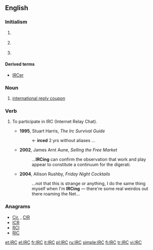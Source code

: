 {{selfref|For the Wiktionary IRC channel, see [[Wiktionary:IRC channel]].}}
==English==

===Initialism===
{{wikipedia}}
{{en-initialism}}

# {{Internet}} {{initialism of|w:Internet Relay Chat|Internet Relay Chat}} {{gloss|It is a [[protocol]] for instant [[communication]] via the [[Internet]].}}
# {{US|_|legal}} {{initialism of|Internal Revenue Code}}
# {{context|postal}} {{initialism of|international reply coupon}}

====Derived terms====
* [[IRCer]]

===Noun===
{{en-noun|pl2=IRC's}}
# [[international reply coupon]]

===Verb===
{{en-verb|IRC}}
# {{intransitive|Internet|informal}} To participate in IRC (Internet Relay Chat).
#* '''1995''', Stuart Harris, ''The Irc Survival Guide''
#*: <Xantha> <- '''irced''' 2 yrs without aliases ...
#* '''2002''', James Arnt Aune, ''Selling the Free Market''
#*: ...'''IRCing''' can confirm the observation that work and play appear to constitute a continuum for the digerati.
#* '''2004''', Allison Rushby, ''Friday Night Cocktails''
#*: ...not that this is strange or anything, I do the same thing myself when I'm '''IRCing''' &mdash; there're some real weirdos out there roaming the Net...

===Anagrams===
* [[Cir.#English|Cir.]] , [[CIR#English|CIR]]
* [[ICR#English|ICR]]
* [[RCI#English|RCI]]
* [[RIC#English|RIC]]

[[et:IRC]]
[[el:IRC]]
[[fr:IRC]]
[[it:IRC]]
[[pl:IRC]]
[[ru:IRC]]
[[simple:IRC]]
[[fi:IRC]]
[[tr:IRC]]
[[vi:IRC]]